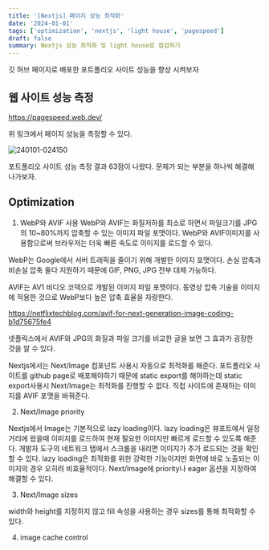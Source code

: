 ```yaml
---
title: '[Nextjs] 페이지 성능 최적화'
date: '2024-01-01'
tags: ['optimization', 'nextjs', 'light house', 'pagespeed']
draft: false
summary: Nextjs 성능 최적화 및 light house로 점검하기
---
```


깃 허브 페이지로 배포한 포트폴리오 사이트 성능을 향상 시켜보자

## 웹 사이트 성능 측정

https://pagespeed.web.dev/

위 링크에서 페이지 성능을 측정할 수 있다.

![240101-024150](/static/images/performence-optimization/240101-024150.png)

포트폴리오 사이트 성능 측정 결과 63점이 나왔다. 문제가 되는 부분을 하나씩 해결해 나가보자.


## Optimization

1. WebP와 AVIF 사용
WebP와 AVIF는 화질저하를 최소로 하면서 파일크기를 JPG의 10~80%까지 압축할 수 있는 이미지 파일 포맷이다.
WebP와 AVIF이미지를 사용함으로써 브라우저는 더욱 빠른 속도로 이미지를 로드할 수 있다.

WebP는 Google에서 서버 트래픽을 줄이기 위해 개발한 이미지 포맷이다. 손실 압축과 비손실 압축 둘다 지원하기 때문에 GIF, PNG, JPG 전부 대체 가능하다.

AVIF는 AV1 비디오 코덱으로 개발된 이미지 파일 포맷이다. 동영상 압축 기술을 이미지에 적용한 것으로 WebP보다 높은 압축 효율을 자랑한다.

https://netflixtechblog.com/avif-for-next-generation-image-coding-b1d75675fe4

넷플릭스에서 AVIF와 JPG의 화질과 파일 크기를 비교한 글을 보면 그 효과가 굉장한 것을 알 수 있다.

Nextjs에서는 Next/Image 컴포넌트 사용시 자동으로 최적화를 해준다. 
포트폴리오 사이트를 github page로 배포해야하기 때문에 static export를 해야하는데 static export사용시 Next/Image는 최적화를 진행할 수 없다. 
직접 사이트에 존재하는 이미지를 AVIF 포맷을 바꿔준다.

2. Next/Image priority

Nextjs에서 Image는 기본적으로 lazy loading이다. lazy loading은 뷰포트에서 일정 거리에 왔을때 이미지를 로드하여 현재 필요한 이미지만 빠르게 로드할 수 있도록 해준다.
개발자 도구의 네트워크 탭에서 스크롤을 내리면 이미지가 추가 로드되는 것을 확인할 수 있다.
lazy loading은 최적화를 위한 강력한 기능이지만 화면에 바로 노출되는 이미지의 경우 오히려 비효율적이다. 
Next/Image에 priority나 eager 옵션을 지정하여 해결할 수 있다.

3. Next/Image sizes

width와 height를 지정하지 않고 fill 속성을 사용하는 경우 sizes를 통해 최적화할 수 있다.



4. image cache control

